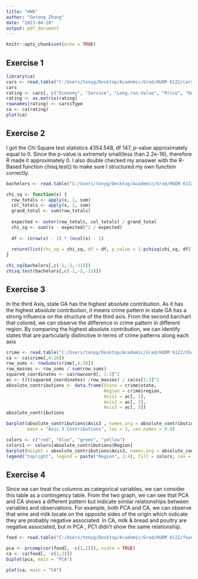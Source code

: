 ---
title: "HW8"
author: "Getong Zhong"
date: "2023-04-20"
output: pdf_document
---

```{r setup, include=FALSE}
knitr::opts_chunk$set(echo = TRUE)
```

## Exercise 1
```{r}
library(ca)
cars <- read.table("C:/Users/tonyg/Desktop/Academic/Grad/HUDM 6122/cars.txt", header = TRUE)
cars
rating <- cars[, c("Economy", "Service", "Long.run.Value", "Price", "Design", "SportyCar", "Safety", "EasyHandling")]
rating <- as.matrix(rating)
rownames(rating) <- cars$Type
ca <- ca(rating)
plot(ca)
```

## Exercise 2
I got the Chi Square test statistics 4354.548, df 147, p-value approximately equal to 0. Since the p-value is extremely small(less than 2.2e-16), therefore R made it approximately 0. I also double checked my anaswer with the R-Based function chisq.test() to make sure I structured my own function correctly.
```{r}
bachelors <- read.table("C:/Users/tonyg/Desktop/Academic/Grad/HUDM 6122/bachelors.txt", header = TRUE)

chi_sq <- function(x) {
  row_totals <- apply(x, 1, sum)
  col_totals <- apply(x, 2, sum)
  grand_total <- sum(row_totals)
  
  expected <- outer(row_totals, col_totals) / grand_total
  chi_sq <- sum((x - expected)^2 / expected)
  
  df <- (nrow(x) - 1) * (ncol(x) - 1)
  
  return(list(chi_sq = chi_sq, df = df, p_value = 1-pchisq(chi_sq, df)))
}

chi_sq(bachelors[,c(-1,-2,-11)]) 
chisq.test(bachelors[,c(-1,-2,-11)])
```
## Exercise 3
In the third Axis, state GA has the highest absolute contribution. As it has the highest absolute contribution, it means crime pattern in state GA has a strong influence on the structure of the third axis. From the second barchart that colored, we can observe the difference in crime pattern in different region. By comparing the highest absolute contribution, we can identify states that are particularly distinctive in terms of crime patterns along each axis
```{r}
crime <- read.table("C:/Users/tonyg/Desktop/Academic/Grad/HUDM 6122/UScrime.txt", header = TRUE)
ca <- ca(crime[,4:10])
row_sums <- rowSums(crime[,4:10])
row_masses <- row_sums / sum(row_sums)
squared_coordinates <- ca$rowcoord[, 1:3]^2
ac <- t(t(squared_coordinates) /row_masses) / ca$sv[1:3]^2
absolute_contributions <- data.frame(State = crime$state, 
                                     Region = crime$region,
                                     Axis1 = ac[, 1], 
                                     Axis2 = ac[, 2], 
                                     Axis3 = ac[, 3])
absolute_contributions
``` 

```{r}
barplot(absolute_contributions$Axis3 , names.arg = absolute_contributions$State, xlab = "State", ylab = "Axis 1 Contribution",
        main = "Axis 3 Contributions", las = 2, cex.names = 0.6)
```

```{r}
colors <- c("red", "blue", "green", "yellow")
colors1 <- colors[absolute_contributions$Region]
barplot(height = absolute_contributions$Axis3, names.arg = absolute_contributions$State, col = colors1, xlab = "State", ylab = "Axis3", cex.names = 0.6)
legend("topright", legend = paste("Region", 1:4), fill = colors, cex = 0.8, bty = "n")

```
## Exercise 4
Since we can treat the columns as categorical variables, we can consider this table as a contingency table. From the two graph, we can see that PCA and CA shows a different pattern but indicate similar relationships between variables and observations. For example,  both PCA and CA, we can observe that wine and milk locate on the opposite sides of the origin which indicate they are probably negative associated. In CA, milk & bread and poultry are negative associated, but in PCA , PC1 didn't show the same relationship. 
```{r}
food <- read.table("C:/Users/tonyg/Desktop/Academic/Grad/HUDM 6122/food.txt", header = TRUE)

pca <- prcomp(cor(food[, -c(1,2)]), scale = TRUE)
ca <- ca(food[, -c(1,2)])
biplot(pca, main = "PCA")
```

```{r}
plot(ca, main = "CA")
```